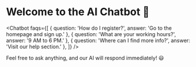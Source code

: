 
# Welcome to the AI Chatbot 🤖

<Chatbot
  faqs={[
    { question: 'How do I register?', answer: 'Go to the homepage and sign up.' },
    { question: 'What are your working hours?', answer: '9 AM to 6 PM.' },
    { question: 'Where can I find more info?', answer: 'Visit our help section.' },
  ]}
/>

Feel free to ask anything, and our AI will respond immediately! 😃
